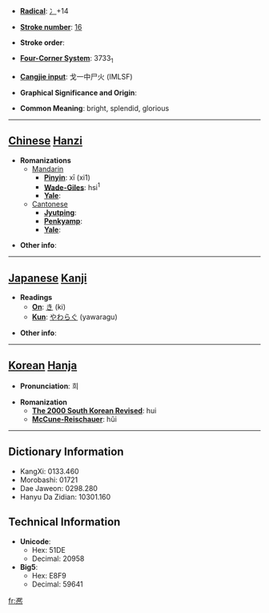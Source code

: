 * '''[[Wiktionary:Chinese radical index| Radical]]''': [[Wiktionary:Chinese radical index 冫|冫]]+14

* '''[[Wiktionary:Chinese total strokes index|Stroke number]]''': [[Wiktionary:Chinese total strokes index 16|16]]

* '''Stroke order''': 

* '''[[Wiktionary:Chinese four corner index|Four-Corner System]]''': 3733<sub>1</sub>

* '''[[Wiktionary:Chinese Cangjie index|Cangjie input]]''': 戈一中尸火 (IMLSF)

* '''Graphical Significance and Origin''': 

* '''Common Meaning''': bright, splendid, glorious

----

== [[Chinese]] [[Hanzi]] ==

* '''Romanizations'''
** [[Mandarin]]
*** '''[[Pinyin]]''': xī (xi1)
*** '''[[Wade-Giles]]''': hsi<sup>1</sup>
*** '''[[Yale]]''': 
**[[Cantonese]]
***'''[[Jyutping]]''':
***'''[[Penkyamp]]''': 
***'''[[Yale]]''': 

* '''Other info''': 

----

== [[Japanese]] [[Kanji]] ==

* '''Readings'''
** '''[[On]]''': [[き]] (ki)
** '''[[Kun]]''': [[やわらぐ]] (yawaragu)

* '''Other info''':  

----

== [[Korean]] [[Hanja]] ==

* '''Pronunciation''': 희

* '''Romanization'''
** '''[[The 2000 South Korean Revised Romanization|The 2000 South Korean Revised]]''': hui
** '''[[McCune-Reischauer]]''': hŭi

----

== Dictionary Information ==

* KangXi: 0133.460
* Morobashi: 01721
* Dae Jaweon: 0298.280
* Hanyu Da Zidian: 10301.160

== Technical Information ==

* '''Unicode''':
** Hex: 51DE
** Decimal: 20958
* '''Big5''':
** Hex: E8F9
** Decimal: 59641

[[fr:凞]]